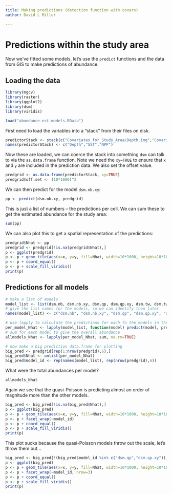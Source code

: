```yaml
---
title: Making predictions (detection function with covars)
author: David L Miller

---
```


# Predictions within the study area

Now we've fitted some models, let's use the `predict` functions and the data from GIS to make predictions of abundance.

## Loading the data

```r
library(mgcv)
library(raster)
library(ggplot2)
library(dsm)
library(viridis)
```

```r
load("abundance-est-models.RData")
```

First need to load the variables into a "stack" from their files on disk.
```r
predictorStack <- stack(c("Covariates_for_Study_Area/Depth.img","Covariates_for_Study_Area/GLOB/CMC/CMC0.2deg/analysed_sst/2004/20040601-CMC-L4SSTfnd-GLOB-v02-fv02.0-CMC0.2deg-analysed_sst.img","Covariates_for_Study_Area/VGPM/Rasters/vgpm.2004153.hdf.gz.img"))
names(predictorStack) <- c("Depth","SST","NPP")
```

Now these are loaded, we can coerce the stack into something `dsm` can talk to via the `as.data.frame` function. Note we need the `xy=TRUE` to ensure that `x` and `y` are included in the prediction data. We also set the offset value.

```r
predgrid <- as.data.frame(predictorStack, xy=TRUE)
predgrid$off.set <- (10*1000)^2
```

We can then predict for the model `dsm.nb.xy`:
```r
pp <- predict(dsm.nb.xy, predgrid)
```
This is just a list of numbers -- the predictions per cell. We can sum these to get the estimated abundance for the study area:
```r
sum(pp)
```
We can also plot this to get a spatial representation of the predictions:
```r
predgrid$Nhat <- pp
predgrid <- predgrid[!is.na(predgrid$Nhat),]
p <- ggplot(predgrid)
p <- p + geom_tile(aes(x=x, y=y, fill=Nhat, width=10*1000, height=10*1000))
p <- p + coord_equal()
p <- p + scale_fill_viridis()
print(p)
```


## Predictions for all models

```r
# make a list of models
model_list <- list(dsm.nb, dsm.nb.xy, dsm.qp, dsm.qp.xy, dsm.tw, dsm.tw.xy)
# give the list names for the models, so we can identify them later
names(model_list) <- c("dsm.nb", "dsm.nb.xy", "dsm.qp", "dsm.qp.xy", "dsm.tw", "dsm.tw.xy")

# use lapply to calculate the predictions for each fo the models in the list
per_model_Nhat <- lapply(model_list, function(model) predict(model, predgrid))
# sum for each model to give the overall abundance
allmodels_Nhat <- lapply(per_model_Nhat, sum, na.rm=TRUE)

# now make a big prediction data.frame for plotting
big_pred <- predgrid[rep(1:nrow(predgrid),6),]
big_pred$Nhat <- unlist(per_model_Nhat)
big_pred$model_id <- rep(names(model_list), rep(nrow(predgrid),6))
```

What were the total abundances per model?
```r
allmodels_Nhat
```

Again we see that the quasi-Poisson is predicting almost an order of magnitude more than the other models.


```r
big_pred <- big_pred[!is.na(big_pred$Nhat),]
p <- ggplot(big_pred)
p <- p + geom_tile(aes(x=x, y=y, fill=Nhat, width=10*1000, height=10*1000))
p <- p + facet_wrap(~model_id)
p <- p + coord_equal()
p <- p + scale_fill_viridis()
print(p)
```

This plot sucks because the quasi-Poisson models throw out the scale, let's throw them out...

```r
big_pred <- big_pred[!(big_pred$model_id %in% c("dsm.qp","dsm.qp.xy")),]
p <- ggplot(big_pred)
p <- p + geom_tile(aes(x=x, y=y, fill=Nhat, width=10*1000, height=10*1000))
p <- p + facet_wrap(~model_id, nrow=3)
p <- p + coord_equal()
p <- p + scale_fill_viridis()
print(p)
```

